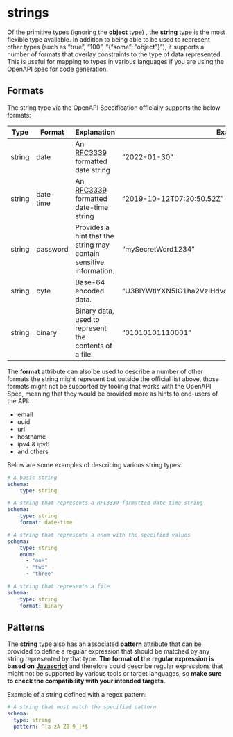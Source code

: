 # strings

Of the primitive types (ignoring the **object** type) , the **string** type is the most flexible type available. In addition to being able to be used to represent other types (such as “true”, “100”, “\{“some”: ”object”\}”), it supports a number of formats that overlay constraints to the type of data represented. This is useful for mapping to types in various languages if you are using the OpenAPI spec for code generation.

## Formats

The string type via the OpenAPI Specification officially supports the below formats:

| Type   | Format    | Explanation                                                                                 | Example                                                |
| ------ | --------- | ------------------------------------------------------------------------------------------- | ------------------------------------------------------ |
| string | date      | An [RFC3339](https://www.rfc-editor.org/rfc/rfc3339#section-5.6) formatted date string      | “2022-01-30”                                           |
| string | date-time | An [RFC3339](https://www.rfc-editor.org/rfc/rfc3339#section-5.6) formatted date-time string | “2019-10-12T07:20:50.52Z”                              |
| string | password  | Provides a hint that the string may contain sensitive information.                          | “mySecretWord1234”                                     |
| string | byte      | Base-64 encoded data.                                                                       | “U3BlYWtlYXN5IG1ha2VzIHdvcmtpbmcgd2l0aCBBUElzIGZ1biE=” |
| string | binary    | Binary data, used to represent the contents of a file.                                      | “01010101110001”                                       |

The **format** attribute can also be used to describe a number of other formats the string might represent but outside the official list above, those formats might not be supported by tooling that works with the OpenAPI Spec, meaning that they would be provided more as hints to end-users of the API:

- email
- uuid
- uri
- hostname
- ipv4 & ipv6
- and others

Below are some examples of describing various string types:

```yaml
# A basic string
schema:
    type: string

# A string that represents a RFC3339 formatted date-time string
schema:
    type: string
    format: date-time

# A string that represents a enum with the specified values
schema:
    type: string
    enum:
      - "one"
      - "two"
      - "three"

# A string that represents a file
schema:
    type: string
    format: binary
```

## Patterns

The **string** type also has an associated **pattern** attribute that can be provided to define a regular expression that should be matched by any string represented by that type. **The format of the regular expression is based on** [**Javascript**](https://262.ecma-international.org/5.1/#sec-15.10.1) and therefore could describe regular expressions that might not be supported by various tools or target languages, so **make sure to check the compatibility with your intended targets**.

Example of a string defined with a regex pattern:

```yaml
# A string that must match the specified pattern
schema:
  type: string
  pattern: ^[a-zA-Z0-9_]*$
```
